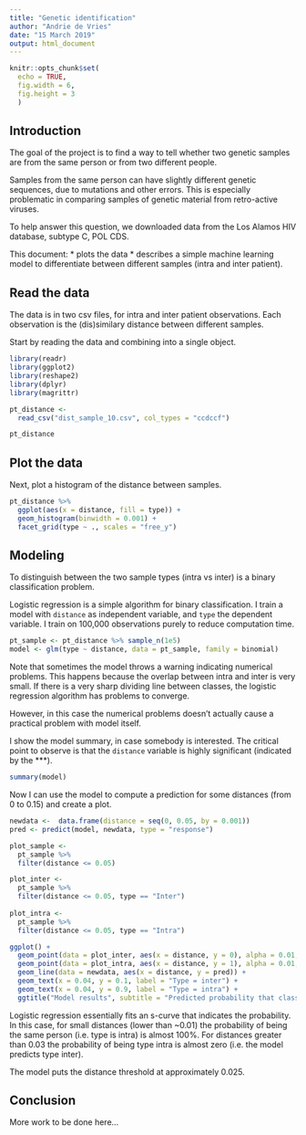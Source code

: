 ```yaml
---
title: "Genetic identification"
author: "Andrie de Vries"
date: "15 March 2019"
output: html_document
---
```


```r
knitr::opts_chunk$set(
  echo = TRUE,
  fig.width = 6,
  fig.height = 3
  )
```

## Introduction

The goal of the project is to find a way to tell whether two genetic samples are from the same person or from two different people.

Samples from the same person can have slightly different genetic sequences, due to mutations and other errors. This is especially problematic in comparing samples of genetic material from retro-active viruses.

To help answer this question, we downloaded data from the Los Alamos HIV database, subtype C, POL CDS.

This document:
* plots the data
* describes a simple machine learning model to differentiate between different samples (intra and inter patient).


## Read the data

The data is in two csv files, for intra and inter patient observations. Each observation is the (dis)similary distance between different samples.

Start by reading the data and combining into a single object.

```r
library(readr)
library(ggplot2)
library(reshape2)
library(dplyr)
library(magrittr)
```

```r
pt_distance <- 
  read_csv("dist_sample_10.csv", col_types = "ccdccf")

pt_distance
```

## Plot the data

Next, plot a histogram of the distance between samples.

```r
pt_distance %>% 
  ggplot(aes(x = distance, fill = type)) +
  geom_histogram(binwidth = 0.001) +
  facet_grid(type ~ ., scales = "free_y")
```



## Modeling

To distinguish between the two sample types (intra vs inter) is a binary classification problem.

Logistic regression is a simple algorithm for binary classification.  I train a model with `distance` as independent variable, and `type` the dependent variable.  I train on 100,000 observations purely to reduce computation time.


```r
pt_sample <- pt_distance %>% sample_n(1e5)
model <- glm(type ~ distance, data = pt_sample, family = binomial)
```

Note that sometimes the model throws a warning indicating numerical problems.  This happens because the overlap between intra and inter is very small.  If there is a very sharp dividing line between classes, the logistic regression algorithm has problems to converge.

However, in this case the numerical problems doesn't actually cause a practical problem with model itself.

I show the model summary, in case somebody is interested.  The critical point to observe is that the `distance` variable is highly significant (indicated by the ***).

```r
summary(model)
```

Now I can use the model to compute a prediction for some distances (from 0 to 0.15) and create a plot.

```r
newdata <-  data.frame(distance = seq(0, 0.05, by = 0.001))
pred <- predict(model, newdata, type = "response")
```

```r

plot_sample <- 
  pt_sample %>% 
  filter(distance <= 0.05)

plot_inter <- 
  pt_sample %>% 
  filter(distance <= 0.05, type == "Inter")
  
plot_intra <- 
  pt_sample %>% 
  filter(distance <= 0.05, type == "Intra")

ggplot() +
  geom_point(data = plot_inter, aes(x = distance, y = 0), alpha = 0.01, col = "blue") +
  geom_point(data = plot_intra, aes(x = distance, y = 1), alpha = 0.01, col = "red") +
  geom_line(data = newdata, aes(x = distance, y = pred)) +
  geom_text(x = 0.04, y = 0.1, label = "Type = inter") +
  geom_text(x = 0.04, y = 0.9, label = "Type = intra") +
  ggtitle("Model results", subtitle = "Predicted probability that class == 'Intra'")
```

Logistic regression essentially fits an s-curve that indicates the probability.  In this case, for small distances (lower than  ~0.01) the probability of being the same person (i.e. type is intra) is almost 100%.  For distances greater than 0.03 the probability of being type intra is almost zero (i.e. the model predicts type inter).

The model puts the distance threshold at approximately 0.025.


## Conclusion

More work to be done here...
